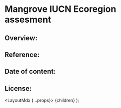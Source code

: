 

# Mangrove IUCN Ecoregion assesment

## Overview:


## Reference: 

## Date of content: 


## License:

  <LayoutMdx {...props}>
    {children}
  </LayoutMdx>
);